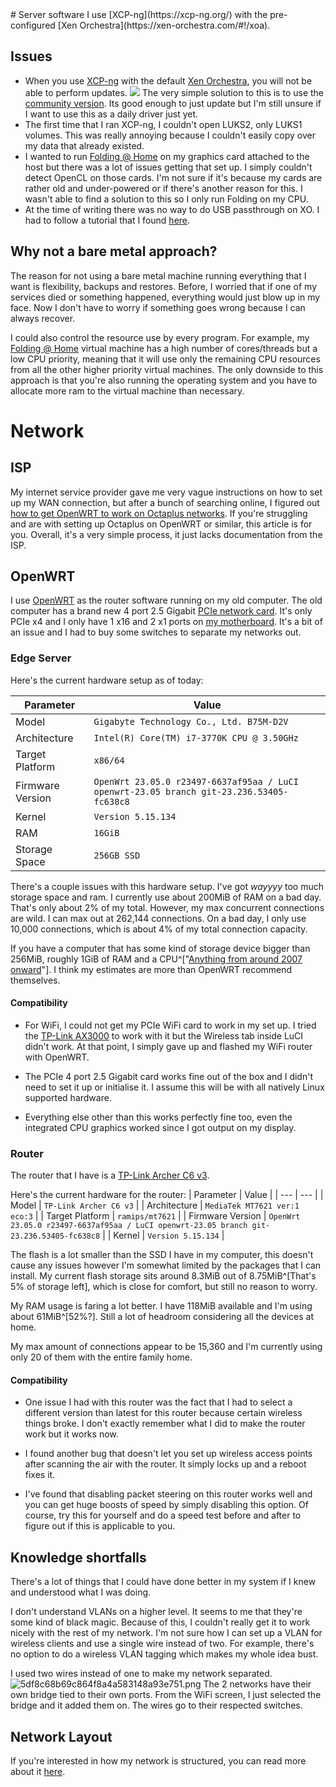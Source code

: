 
<Lazy>
# Server software
I use [XCP-ng](https://xcp-ng.org/) with the pre-configured [Xen Orchestra](https://xen-orchestra.com/#!/xoa).

## Issues
 - When you use [XCP-ng](https://xcp-ng.org/) with the default [Xen Orchestra](https://xen-orchestra.com/#!/xoa), you will not be able to perform updates.
  ![](server.png)
  The very simple solution to this is to use the [community version](https://github.com/Jarli01/xenorchestra_installer). Its good enough to just update but I'm still unsure if I want to use this as a daily driver just yet.
 - The first time that I ran XCP-ng, I couldn't open LUKS2, only LUKS1 volumes. This was really annoying because I couldn't easily copy over my data that already existed.
 - I wanted to run [Folding @ Home](https://foldingathome.org/) on my graphics card attached to the host but there was a lot of issues getting that set up. I simply couldn't detect OpenCL on those cards. I'm not sure if it's because my cards are rather old and under-powered or if there's another reason for this. I wasn't able to find a solution to this so I only run Folding on my CPU.
 - At the time of writing there was no way to do USB passthrough on XO. I had to follow a tutorial that I found [here](https://www.techtutorials.tv/sections/xcp-ng/xcp-ng-usb-passthrough/).

## Why not a bare metal approach?
The reason for not using a bare metal machine running everything that I want is flexibility, backups and restores. Before, I worried that if one of my services died or something happened, everything would just blow up in my face. Now I don't have to worry if something goes wrong because I can always recover.

I could also control the resource use by every program. For example, my [Folding @ Home](https://foldingathome.org/) virtual machine has a high number of cores/threads but a low CPU priority, meaning that it will use only the remaining CPU resources from all the other higher priority virtual machines. The only downside to this approach is that you're also running the operating system and you have to allocate more ram to the virtual machine than necessary.  

# Network
## ISP
My internet service provider gave me very vague instructions on how to set up my WAN connection, but after a bunch of searching online, I figured out [how to get OpenWRT to work on Octaplus networks](:/221cb66ba89c43cda6494345a2f2217f). If you're struggling and are with setting up Octaplus on OpenWRT or similar, this article is for you. Overall, it's a very simple process, it just lacks documentation from the ISP.

## OpenWRT
I use [OpenWRT](https://openwrt.org/) as the router software running on my old computer. The old computer has a brand new 4 port 2.5 Gigabit [PCIe network card](https://www.amazon.co.uk/gp/product/B09SS8GVHC/ref=ppx_yo_dt_b_asin_title_o06_s00?ie=UTF8&th=1). It's only PCIe x4 and I only have 1 x16 and 2 x1 ports on [my motherboard](https://www.gigabyte.com/Motherboard/GA-B75M-D2V-rev-10#ov). It's a bit of an issue and I had to buy some switches to separate my networks out.

### Edge Server
Here's the current hardware setup as of today:

| Parameter | Value |
| --- | --- |
| Model | `Gigabyte Technology Co., Ltd. B75M-D2V` |
| Architecture | `Intel(R) Core(TM) i7-3770K CPU @ 3.50GHz` |
| Target Platform | `x86/64` |
| Firmware Version | `OpenWrt 23.05.0 r23497-6637af95aa / LuCI openwrt-23.05 branch git-23.236.53405-fc638c8` |
| Kernel | `Version 5.15.134` |
| RAM | `16GiB` |
| Storage Space | `256GB SSD` |

There's a couple issues with this hardware setup. I've got *wayyyy* too much storage space and ram. I currently use about 200MiB of RAM on a bad day. That's only about 2% of my total. However, my max concurrent connections are wild. I can max out at 262,144 connections. On a bad day, I only use 10,000 connections, which is about 4% of my total connection capacity.

If you have a computer that has some kind of storage device bigger than 256MiB, roughly 1GiB of RAM and a CPU^["[Anything from around 2007 onward](https://openwrt.org/docs/guide-user/installation/openwrt_x86)"]. I think my estimates are more than OpenWRT recommend themselves.

#### Compatibility
 - For WiFi, I could not get my PCIe WiFi card to work in my set up. I tried the [TP-Link AX3000](https://www.amazon.co.uk/gp/product/B0B12ZC588/) to work with it but the Wireless tab inside LuCI didn't work. At that point, I simply gave up and flashed my WiFi router with OpenWRT.

 - The PCIe 4 port 2.5 Gigabit card works fine out of the box and I didn't need to set it up or initialise it. I assume this will be with all natively Linux supported hardware. 

 - Everything else other than this works perfectly fine too, even the integrated CPU graphics worked since I got output on my display.

### Router
The router that I have is a [TP-Link Archer C6 v3](https://openwrt.org/toh/tp-link/archer_c6_v3). 

Here's the current hardware for the router:
| Parameter | Value |
| --- | --- |
| Model | `TP-Link Archer C6 v3` |
| Architecture | `MediaTek MT7621 ver:1 eco:3` |
| Target Platform | `ramips/mt7621` |
| Firmware Version | `OpenWrt 23.05.0 r23497-6637af95aa / LuCI openwrt-23.05 branch git-23.236.53405-fc638c8` |
| Kernel | `Version 5.15.134` |

The flash is a lot smaller than the SSD I have in my computer, this doesn't cause any issues however I'm somewhat limited by the packages that I can install. My current flash storage sits around 8.3MiB out of 8.75MiB^[That's 5% of storage left], which is close for comfort, but still no reason to worry.

My RAM usage is faring a lot better. I have 118MiB available and I'm using about 61MiB^[52%?]. Still a lot of headroom considering all the devices at home.

My max amount of connections appear to be 15,360 and I'm currently using only 20 of them with the entire family home.

#### Compatibility
- One issue I had with this router was the fact that I had to select a different version than latest for this router because certain wireless things broke. I don't exactly remember what I did to make the router work but it works now.

- I found another bug that doesn't let you set up wireless access points after scanning the air with the router. It simply locks up and a reboot fixes it.

- I've found that disabling packet steering on this router works well and you can get huge boosts of speed by simply disabling this option. Of course, try this for yourself and do a speed test before and after to figure out if this is applicable to you.

## Knowledge shortfalls
There's a lot of things that I could have done better in my system if I knew and understood what I was doing.

I don't understand VLANs on a higher level. It seems to me that they're some kind of black magic. Because of this, I couldn't really get it to work nicely with the rest of my network. I'm not sure how I can set up a VLAN for wireless clients and use a single wire instead of two. For example, there's no option to do a wireless VLAN tagging which makes my whole idea bust.

I used two wires instead of one to make my network separated. 
![5df8c68b69c864f8a4a583148a93e751.png](:/lan.png)
The 2 networks have their own bridge tied to their own ports. From the WiFi screen, I just selected the bridge and it added them on. The wires go to their respected switches.

## Network Layout

If you're interested in how my network is structured, you can read more about it [here](/blog/infrastructure/topology/).


</Lazy>